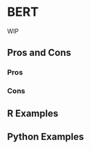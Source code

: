 # BERT {#sec-text-bert}

WIP

## Pros and Cons

### Pros

### Cons

## R Examples

## Python Examples

